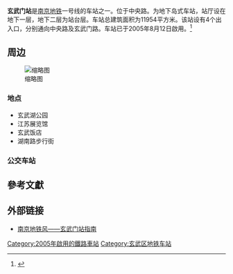 {{Infobox station
| name                = 玄武门
| eng_name            = XUANWUMEN
| linecolour          = {{南京地铁线路色|1}}
| linecolour2         = 
| type                = 地下二层岛式车站
| image               = Xuanwumen NanjingMetro EntranceInNight.jpg
| alt                 = 
| caption             = 玄武门站出入口
| address             = {{CHN}}[[江苏省|江苏省]][[南京市|南京市]][[鼓楼区_(南京市)|鼓楼区]]
| coordinates         = 
| owned               = 
| operator            = 
| line                = {{南京地铁线路名|1}}
| connections = [[南京公交|南京公交]]
| distance            = 
| platform            = 1个
| tracks              = 
| train_operators     = 
| structure           = 
| Interchange         = 
| disabled            =
| exits               = 8个
| first               = 
{{南京地铁线路名|1}}<br>
: {{站|中国药科大学}}方向：5:51
: {{站|迈皋桥}}方向：6:39
| last                = 
{{南京地铁线路名|1}}<br>
: {{站|中国药科大学}}方向：23:28
: {{站|迈皋桥}}方向：0:20
| opened              = {{Start date|2005|8|12}}
| closed              = 
| passengers          = 
| pass_year           = 
| pass_rank           = 
| services            = {{Adjacent stations|system=NJM|line1=1|left1=新模范马路|right1=鼓楼|鼓楼站(南京地铁)}}
| other_services      = 
 }}
'''玄武门站'''是[[南京地铁|南京地铁]]一号线的车站之一。位于中央路。为地下岛式车站，站厅设在地下一层，地下二层为站台层。车站总建筑面积为11954平方米。该站设有4个出入口，分别通向中央路及玄武门路。车站已于2005年8月12日啟用。<ref>{{cite web| language =| publisher =南京地铁风| title =玄武门站| url =http://www.njmetro.cn/intro/metro_no1.asp?stationid=12| author =| date =| accessdate =| deadurl =yes| archiveurl =https://web.archive.org/web/20090607220602/http://www.njmetro.cn/intro/metro_no1.asp?stationid=12| archivedate =2009年6月7日| df =}}</ref>

== 周边 ==
[[File:20210321_玄武门站_大字壁与站台.jpg|缩略图]]
===地点===
*玄武湖公园
*江苏展览馆
*玄武饭店
*湖南路步行街

===公交车站===
{{南京公交线路简单列表|station=童家巷（近2出口）|56}}
{{南京公交线路简单列表|station=玄武湖公园（近2出口）|Y1|Y2|1|8|22|25|28|30|33|35|56}}
{{南京公交线路简单列表|station=玄武门地铁站南（近中央路东侧、洞庭路南侧未编号出口）|Y1|Y2|1|25|28|30|33|35}}

== 參考文獻 ==
{{reflist}}

== 外部链接 ==
*[https://web.archive.org/web/20090607220602/http://www.njmetro.cn/intro/metro_no1.asp?stationid=12 南京地铁风——玄武门站指南]

{{鐵路車站小作品}}
{{南京地铁1号线车站}}


[[Category:2005年啟用的鐵路車站|Category:2005年啟用的鐵路車站]]
[[Category:玄武区地铁车站|Category:玄武区地铁车站]]